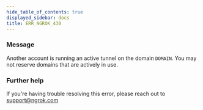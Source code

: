 ```yaml
---
hide_table_of_contents: true
displayed_sidebar: docs
title: ERR_NGROK_430
---
```


### Message

Another account is running an active tunnel on the domain `DOMAIN`. You may not reserve domains that are actively in use.

<ErrorDetails />

### Further help

If you're having trouble resolving this error, please reach out to [support@ngrok.com](mailto:support@ngrok.com?subject=Help%20with%20ERR_NGROK_430)

